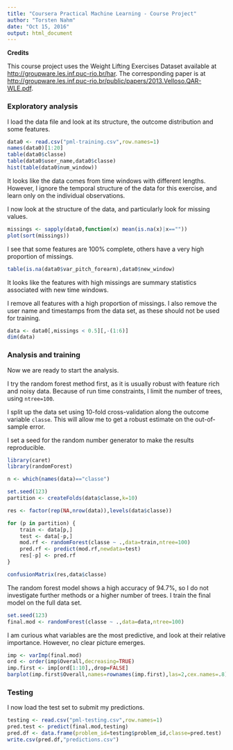 ```yaml
---
title: "Coursera Practical Machine Learning - Course Project"
author: "Torsten Nahm"
date: "Oct 15, 2016"
output: html_document
---
```


**Credits**

This course project uses the Weight Lifting Exercises Dataset available at
<http://groupware.les.inf.puc-rio.br/har>. The corresponding paper is at
<http://groupware.les.inf.puc-rio.br/public/papers/2013.Velloso.QAR-WLE.pdf>.

### Exploratory analysis

I load the data file and look at its structure, the outcome distribution and
some features.

```r
data0 <- read.csv("pml-training.csv",row.names=1)
names(data0)[1:20]
table(data0$classe)
table(data0$user_name,data0$classe)
hist(table(data0$num_window))
```

It looks like the data comes from time windows with different lengths. However,
I ignore the temporal structure of the data for this exercise, and learn only
on the individual observations.

I now look at the structure of the data, and particularly look for missing
values.

```r
missings <- sapply(data0,function(x) mean(is.na(x)|x==""))
plot(sort(missings))
```

I see that some features are 100% complete, others have a very high proportion
of missings.

```r
table(is.na(data0$var_pitch_forearm),data0$new_window)
```

It looks like the features with high missings are summary statistics associated
with new time windows.

I remove all features with a high proportion of missings. I also remove the
user name and timestamps from the data set, as these should not be used for
training.


```r
data <- data0[,missings < 0.5][,-(1:6)]
dim(data)
```

### Analysis and training

Now we are ready to start the analysis.

I try the random forest method first, as it is usually robust with feature rich
and noisy data. Because of run time constraints, I limit the number of
trees, using `ntree=100`.

I split up the data set using 10-fold cross-validation along the
outcome variable `classe`. This will allow me to get a robust estimate on the
out-of-sample error.

I set a seed for the random number generator to make the results
reproducible.

```r
library(caret)
library(randomForest)

n <- which(names(data)=="classe")

set.seed(123)
partition <- createFolds(data$classe,k=10)

res <- factor(rep(NA,nrow(data)),levels(data$classe))

for (p in partition) {
	train <- data[p,]
	test <- data[-p,]
	mod.rf <- randomForest(classe ~ .,data=train,ntree=100)
	pred.rf <- predict(mod.rf,newdata=test)
	res[-p] <- pred.rf
}

confusionMatrix(res,data$classe)
```

The random forest model shows a high accuracy of 94.7%, so I do not
investigate further methods or a higher number of trees. I train the final model
on the full data set.

```r
set.seed(123)
final.mod <- randomForest(classe ~ .,data=data,ntree=100)
```

I am curious what variables are the most predictive, and look at their relative
importance. However, no clear picture emerges.

```r
imp <- varImp(final.mod)
ord <- order(imp$Overall,decreasing=TRUE)
imp.first <- imp[ord[1:10],,drop=FALSE]
barplot(imp.first$Overall,names=rownames(imp.first),las=2,cex.names=.8)
```

### Testing

I now load the test set to submit my predictions.

```r
testing <- read.csv("pml-testing.csv",row.names=1)
pred.test <- predict(final.mod,testing)
pred.df <- data.frame(problem_id=testing$problem_id,classe=pred.test)
write.csv(pred.df,"predictions.csv")
```
